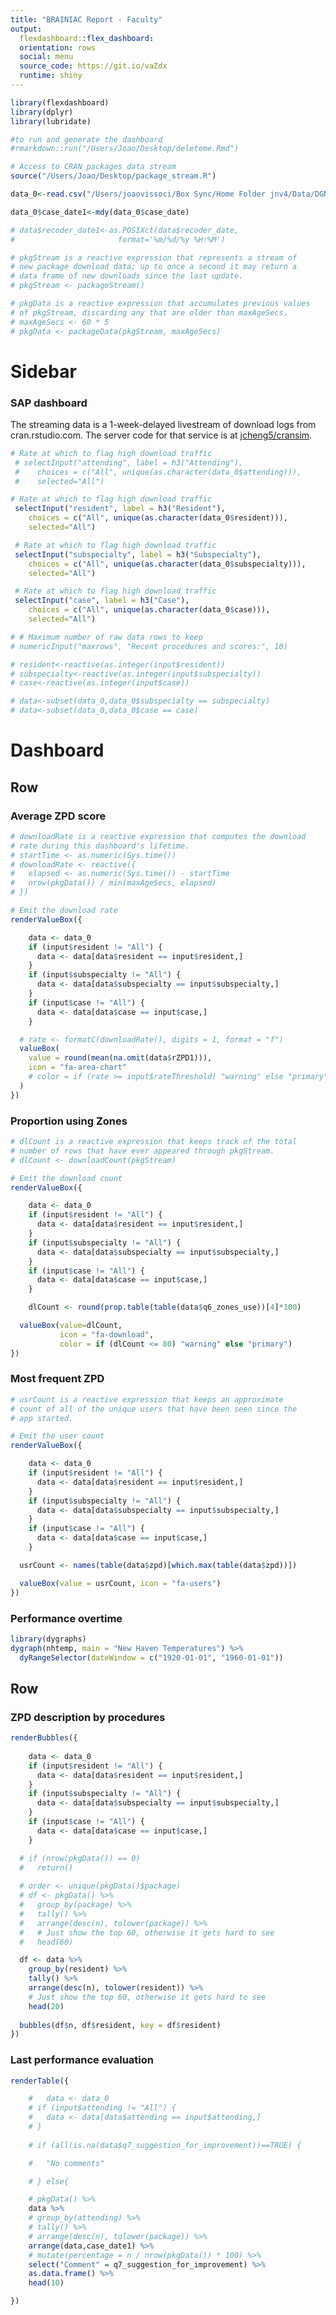 ```yaml
---
title: "BRAINIAC Report - Faculty"
output: 
  flexdashboard::flex_dashboard:
  orientation: rows
  social: menu
  source_code: https://git.io/vaZdx
  runtime: shiny
---
```

    
```r
library(flexdashboard)
library(dplyr)
library(lubridate)

#to run and generate the dashboard
#rmarkdown::run("/Users/Joao/Desktop/deleteme.Rmd")

# Access to CRAN packages data stream
source("/Users/Joao/Desktop/package_stream.R")

data_0<-read.csv("/Users/joaovissoci/Box Sync/Home Folder jnv4/Data/DGNN/sap_neuro/US_sap_data.csv",sep=",")

data_0$case_date1<-mdy(data_0$case_date)

# data$recoder_date1<-as.POSIXct(data$recoder_date,
#                       format='%m/%d/%y %H:%M')

# pkgStream is a reactive expression that represents a stream of
# new package download data; up to once a second it may return a
# data frame of new downloads since the last update.
# pkgStream <- packageStream()

# pkgData is a reactive expression that accumulates previous values
# of pkgStream, discarding any that are older than maxAgeSecs.
# maxAgeSecs <- 60 * 5 
# pkgData <- packageData(pkgStream, maxAgeSecs)
```

Sidebar {.sidebar}
=======================================================================
  
### SAP dashboard
  
  The streaming data is a 1-week-delayed livestream of download
logs from  cran.rstudio.com. The server code for that service is at [jcheng5/cransim](https://github.com/jcheng5/cransim).


```r

# Rate at which to flag high download traffic
 # selectInput("attending", label = h3("Attending"), 
 #    choices = c("All", unique(as.character(data_0$attending))),
 #    selected="All")

# Rate at which to flag high download traffic
 selectInput("resident", label = h3("Resident"), 
    choices = c("All", unique(as.character(data_0$resident))),
    selected="All")

 # Rate at which to flag high download traffic
 selectInput("subspecialty", label = h3("Subspecialty"), 
    choices = c("All", unique(as.character(data_0$subspecialty))),
    selected="All")

 # Rate at which to flag high download traffic
 selectInput("case", label = h3("Case"), 
    choices = c("All", unique(as.character(data_0$case))),
    selected="All")

# # Maximum number of raw data rows to keep
# numericInput("maxrows", "Recent procedures and scores:", 10)

# resident<-reactive(as.integer(input$resident))
# subspecialty<-reactive(as.integer(input$subspecialty))
# case<-reactive(as.integer(input$case))

# data<-subset(data_0,data_0$subspecialty == subspecialty)
# data<-subset(data_0,data_0$case == case)

```


Dashboard
=======================================================================
  
Row
-----------------------------------------------------------------------
  
### Average ZPD score {.value-box}
  
```r
# downloadRate is a reactive expression that computes the download
# rate during this dashboard's lifetime.
# startTime <- as.numeric(Sys.time())
# downloadRate <- reactive({
#   elapsed <- as.numeric(Sys.time()) - startTime
#   nrow(pkgData()) / min(maxAgeSecs, elapsed)
# })

# Emit the download rate
renderValueBox({

    data <- data_0
    if (input$resident != "All") {
      data <- data[data$resident == input$resident,]
    }
    if (input$subspecialty != "All") {
      data <- data[data$subspecialty == input$subspecialty,]
    }
    if (input$case != "All") {
      data <- data[data$case == input$case,]
    }

  # rate <- formatC(downloadRate(), digits = 1, format = "f")
  valueBox(
    value = round(mean(na.omit(data$rZPD1))),
    icon = "fa-area-chart"
    # color = if (rate >= input$rateThreshold) "warning" else "primary"
  )
})
```

### Proportion using Zones  {.value-box}

```r
# dlCount is a reactive expression that keeps track of the total
# number of rows that have ever appeared through pkgStream.
# dlCount <- downloadCount(pkgStream)

# Emit the download count
renderValueBox({

    data <- data_0
    if (input$resident != "All") {
      data <- data[data$resident == input$resident,]
    }
    if (input$subspecialty != "All") {
      data <- data[data$subspecialty == input$subspecialty,]
    }
    if (input$case != "All") {
      data <- data[data$case == input$case,]
    }

    dlCount <- round(prop.table(table(data$q6_zones_use))[4]*100)

  valueBox(value=dlCount,
           icon = "fa-download",
           color = if (dlCount <= 80) "warning" else "primary")
})
```

### Most frequent ZPD {.value-box}

```r
# usrCount is a reactive expression that keeps an approximate
# count of all of the unique users that have been seen since the
# app started.

# Emit the user count
renderValueBox({

    data <- data_0
    if (input$resident != "All") {
      data <- data[data$resident == input$resident,]
    }
    if (input$subspecialty != "All") {
      data <- data[data$subspecialty == input$subspecialty,]
    }
    if (input$case != "All") {
      data <- data[data$case == input$case,]
    }

  usrCount <- names(table(data$zpd)[which.max(table(data$zpd))])

  valueBox(value = usrCount, icon = "fa-users")
})
```

### Performance overtime

```r
library(dygraphs)
dygraph(nhtemp, main = "New Haven Temperatures") %>% 
  dyRangeSelector(dateWindow = c("1920-01-01", "1960-01-01"))
```

Row
-----------------------------------------------------------------------
  
### ZPD description by procedures {data-width=700}
  
```r

renderBubbles({
    
    data <- data_0
    if (input$resident != "All") {
      data <- data[data$resident == input$resident,]
    }
    if (input$subspecialty != "All") {
      data <- data[data$subspecialty == input$subspecialty,]
    }
    if (input$case != "All") {
      data <- data[data$case == input$case,]
    }

  # if (nrow(pkgData()) == 0)
  #   return()
  
  # order <- unique(pkgData()$package)
  # df <- pkgData() %>%
  #   group_by(package) %>%
  #   tally() %>%
  #   arrange(desc(n), tolower(package)) %>%
  #   # Just show the top 60, otherwise it gets hard to see
  #   head(60)

  df <- data %>%
    group_by(resident) %>%
    tally() %>%
    arrange(desc(n), tolower(resident)) %>%
    # Just show the top 60, otherwise it gets hard to see
    head(20)
  
  bubbles(df$n, df$resident, key = df$resident)
})
```

### Last performance evaluation {data-width=340}

```r
renderTable({

    #   data <- data_0
    # if (input$attending != "All") {
    #   data <- data[data$attending == input$attending,]
    # }
    
    # if (all(is.na(data$q7_suggestion_for_improvement))==TRUE) {

    #   "No comments"

    # } else{

    # pkgData() %>%
    data %>%
    # group_by(attending) %>%
    # tally() %>%
    # arrange(desc(n), tolower(package)) %>%
    arrange(data,case_date1) %>%
    # mutate(percentage = n / nrow(pkgData()) * 100) %>%
    select("Comment" = q7_suggestion_for_improvement) %>%
    as.data.frame() %>%
    head(10)

})

```

<!-- Functional
=======================================================================

Row
-----------------------------------------------------------------------
  
### Recent Downlads
  
```r
renderTable({
  downloads <- tail(pkgData(), n = input$maxrows)
  downloads <- downloads[,c("date", "time", "size", "r_version", 
                            "r_arch", "r_os", "package")]
  downloads[order(nrow(downloads):1),]
})
```

### Performance overtime

```r
library(dygraphs)
dygraph(nhtemp, main = "New Haven Temperatures") %>% 
  dyRangeSelector(dateWindow = c("1920-01-01", "1960-01-01"))
```

Row
-----------------------------------------------------------------------

### Comment

***

"Excellent exposure obviously putting on the electrode is not as easy at it looks but you persevered." (Haglund)

"Really nice job, now just user finer points to increase efficiency, this was a routing 3 level but handled everything nice and safely" (Vissoci)

"Doing a nice job on the drilling, more efficient as the day went along, again being careful not to go deep at the lateral margins when drilling and good pick up that our initial pin placement at top was in bad position" (Yoda)


Spine
=======================================================================
  
### Recent Downlads
  
```r
renderTable({
  downloads <- tail(pkgData(), n = input$maxrows)
  downloads <- downloads[,c("date", "time", "size", "r_version", 
                            "r_arch", "r_os", "package")]
  downloads[order(nrow(downloads):1),]
})
```

### Performance overtime

```r
library(dygraphs)
dygraph(nhtemp, main = "New Haven Temperatures") %>% 
  dyRangeSelector(dateWindow = c("1920-01-01", "1960-01-01"))
```
 -->